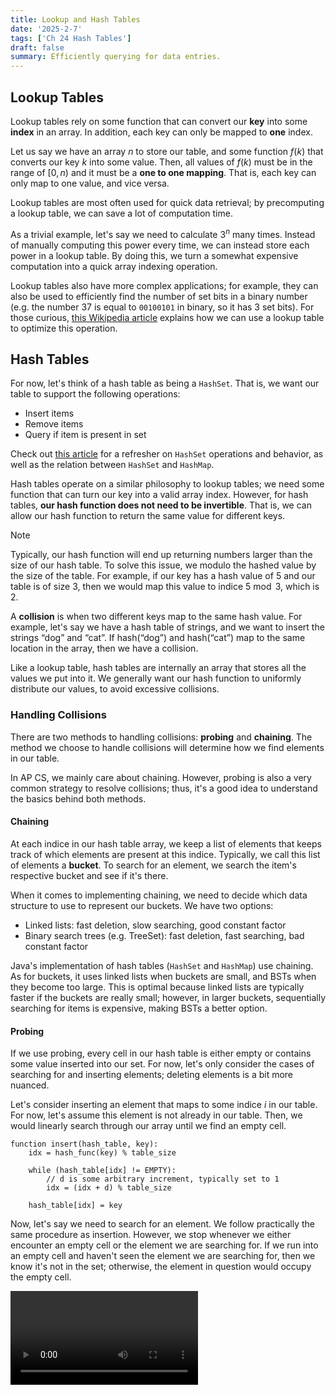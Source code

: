 ```yaml
---
title: Lookup and Hash Tables
date: '2025-2-7'
tags: ['Ch 24 Hash Tables']
draft: false
summary: Efficiently querying for data entries.
---
```


## Lookup Tables

Lookup tables rely on some function that can convert our **key** into some 
**index** in an array. In addition, each key can only be mapped to **one** index.

Let us say we have an array $n$ to store our table, and some function $f(k)$ that
converts our key $k$ into some value. Then, all values of $f(k)$ must be 
in the range of $[0, n)$ and it must be a **one to one mapping**. That is, 
each key can only map to one value, and vice versa.

Lookup tables are most often used for quick data retrieval; by precomputing a 
lookup table, we can save a lot of computation time.

As a trivial example, let's say we need to calculate $3^n$ many times. Instead 
of manually computing this power every time, we can instead store each power in 
a lookup table. By doing this, we turn a somewhat expensive computation into 
a quick array indexing operation.

Lookup tables also have more complex applications; for example, they can also 
be used to efficiently find the number of set bits in a binary number (e.g. 
the number 37 is equal to `00100101` in binary, so it has 3 set bits). For those curious,
[this Wikipedia article](https://en.wikipedia.org/wiki/Lookup_table) explains
how we can use a lookup table to optimize this operation.

## Hash Tables

For now, let's think of a hash table as being a `HashSet`. That is, we want 
our table to support the following operations:
- Insert items 
- Remove items 
- Query if item is present in set

Check out [this article](https://lynbrook-high-school.github.io/ap-cs-wiki/articles/collections/sets-maps#sets)
for a refresher on `HashSet` operations and behavior, as well as the relation between `HashSet` and
`HashMap`.

Hash tables operate on a similar philosophy to lookup tables; we need some 
function that can turn our key into a valid array index. However, for hash tables,
**our hash function does not need to be invertible**. That is,
we can allow our hash function to return the same value for different keys.

> [!NOTE]
> Typically, our hash function will end up returning numbers larger than the size
> of our hash table. To solve this issue, we modulo the hashed value by the size
> of the table. For example, if our key has a hash value of $5$ and our table is of size $3$,
> then we would map this value to indice $5 \bmod 3$, which is $2$.

A **collision** is when two different keys map to the same hash value. For example,
let's say we have a hash table of strings, and we want to insert the strings 
$\text{“dog”}$ and $\text{“cat”}$. If $\text{hash}(\text{“dog”})$ and $\text{hash}(\text{“cat”})$ map to the same location in the array, then we have a collision.

Like a lookup table, hash tables are internally an array that stores all the values
we put into it. We generally want our hash function to uniformly distribute our 
values, to avoid excessive collisions.

### Handling Collisions

There are two methods to handling collisions: **probing** and **chaining**. The method we choose to 
handle collisions will determine how we find elements in our table.

In AP CS, we mainly care about chaining. However, probing is also a very common 
strategy to resolve collisions; thus, it's a good idea to understand the basics behind both methods.

#### Chaining

At each indice in our hash table array, we keep a list of elements that keeps 
track of which elements are present at this indice. Typically, we call this list of 
elements a **bucket**. To search for an element, we search the item's respective bucket and see 
if it's there. 

When it comes to implementing chaining, we need to decide which data structure 
to use to represent our buckets. We have two options:
- Linked lists: fast deletion, slow searching, good constant factor 
- Binary search trees (e.g. TreeSet): fast deletion, fast searching, bad constant factor 

Java's implementation of hash tables (`HashSet` and `HashMap`) use chaining. As 
for buckets, it uses linked lists when buckets are small, and BSTs when they become 
too large. This is optimal because linked lists are typically faster if the buckets are 
really small; however, in larger buckets, sequentially searching for items is expensive,
making BSTs a better option.

#### Probing

If we use probing, every cell in our hash table is either empty or contains some 
value inserted into our set. For now, let's only consider the cases of searching for 
and inserting elements; deleting elements is a bit more nuanced.

Let's consider inserting an element that maps to some indice $i$ in our table. For now, let's assume this element is 
not already in our table. Then, we would linearly search through our array until 
we find an empty cell. 

```
function insert(hash_table, key):
	idx = hash_func(key) % table_size

	while (hash_table[idx] != EMPTY):
		// d is some arbitrary increment, typically set to 1
		idx = (idx + d) % table_size 
	
	hash_table[idx] = key 
```

Now, let's say we need to search for an element. We follow practically 
the same procedure as insertion. However, we stop whenever we either 
encounter an empty cell or the element we are searching for. If we run into 
an empty cell and haven't seen the element we are searching for, then we know 
it's not in the set; otherwise, the element in question would occupy the empty cell.

<Video src="misc/probing-animation.mp4" />

Deletion is a tad tricky; recall how, to search for an item, we always stop once 
at an empty cell. However, deleting a given item will mess up the search process
for any item that had to "jump" over the item we want to delete. 

![Hash Table Deletion Issue](/static/images/misc/hash-table-delete.png)

There are a few ways of addressing this issue which are beyond the scope of what we need to know. 
One option is to have deleted elements be marked with a tag that indicates there used to be an 
element at the location of the deleted item.
For those curious, the deletion process is described [here](https://en.wikipedia.org/wiki/Linear_probing).

### Load Factor

If we have a huge amount of elements in a really small table, then 
we are bound to have an undesirable amount of collisions. With chaining, 
this leads to our buckets getting really big, which makes searching through each bucket slow. Probing fares even worse; if we have too many 
elements in our table, then inserting or searching for elements becomes 
slow because we have to linearly search through our table. 

To fix this, we resize the table once too many elements are inside our table. How do we determine if our table has too many elements? Let's 
define the following proportion: 

$$
\text{loadFactor} = \frac{\text{numItems}}{\text{tableSize}}
$$

Generally, we set our load factor to $0.75$, and we double the size of our table
every time we hit the load factor. If our load factor is too large, we will have
too many collisions because multiple elements will get mapped to the same bucket.
However, if our load factor is too small, we will end up with a lot of empty buckets,
which is wasteful. 

Note that resizing our table requires creating an entirely new table, and 
reinserting all of the items in our table. This is because every key's 
hash is typically much larger than the table's size, so we have to modulo 
the hash value by our table size. However, if we change the table's size,
all the previous positions are incorrect. Thus, we need to recalculate 
all the locations in the table.

## Summary 

Both hash and lookup tables allow us to quickly retrieve information 
if we have a function that can turn our keys into some indice in our 
table. Note that hash tables and hash sets/maps are related; we use a 
hash table to implement a `HashSet`.

Hash tables and lookup tables are always implemented as an array 
(or an `ArrayList`). For hash tables, it's possible that two different 
keys map to the same location in our underlying array. This is known as a 
**collision**. There are two methods to resolve collisions. 

### Chaining 

At each array indice in our table, we keep a container to keep all the items that are mapped to this position. This is typically called a 
**bucket**. The container of choice for our buckets is typically either 
linked lists or binary search trees (`LinkedList` and `TreeSet`). 

### Probing 

Let's say we want to insert some item that maps to indice $i$ in our 
hash table. If $i$ is empty, then we insert our item there. Otherwise, 
we check if indice $i + 1$ is empty. If so, we insert it there. Otherwise, we check $i + 2$, and so on until we find a suitable position.
Note that if the position we check goes outside of our hash table, then we modulo the indice by the table size. The following pseudocode 
demonstrates the insertion algorithm.

```
function insert(hash_table, key):
	idx = hash_func(key) % table_size

	while (hash_table[idx] != EMPTY):
		// d is some arbitrary increment, typically set to 1
		idx = (idx + d) % table_size 
	
	hash_table[idx] = key 
```

### Resizing Our Table 

With a hash table, we want to make our hash table's roughly proportional to the 
number of items inside our hash table. If we have a huge amount of elements in 
a really small table, then we are more likely to many collisions, which
would hinder the performance of our hash table.

To prevent the scenario above from happening, we want to resize our hash table
every so often. We define the **load factor** to be the following:

$$
\text{loadFactor} = \frac{\text{numItems}}{\text{tableSize}}
$$

Now, once our load factor is too big, we resize the table. Typically, 
we set our maximum load factor to something like $0.75$ to optimize 
for both memory and speed. 

To expand our hash table, we have to increase the size of our table, and rehash
all of our elements. Recall how the indice we place an element at is modulo
the table size; if our table size changes, then the indice we place our element
at also changes.